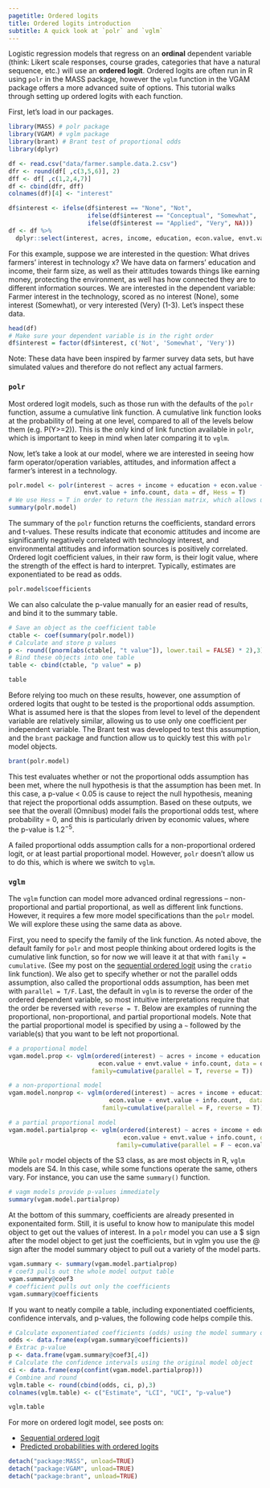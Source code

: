 ```yaml
---
pagetitle: Ordered logits
title: Ordered logits introduction
subtitle: A quick look at `polr` and `vglm`
---
```


Logistic regression models that regress on an **ordinal** dependent variable (think: Likert scale responses, course grades, categories that have a natural sequence, etc.) will use an **ordered logit**. Ordered logits are often run in R using `polr` in the MASS package, however the `vglm` function in the VGAM package offers a more advanced suite of options. This tutorial walks through setting up ordered logits with each function.  

First, let's load in our packages.

```r
library(MASS) # polr package
library(VGAM) # vglm package
library(brant) # Brant test of proportional odds
library(dplyr)
```

```r
df <- read.csv("data/farmer.sample.data.2.csv")
dfr <- round(df[ ,c(3,5,6)], 2)
dff <- df[ ,c(1,2,4,7)]
df <- cbind(dfr, dff)
colnames(df)[4] <- "interest"

df$interest <- ifelse(df$interest == "None", "Not",
                      ifelse(df$interest == "Conceptual", "Somewhat",
                      ifelse(df$interest == "Applied", "Very", NA)))
df <- df %>% 
  dplyr::select(interest, acres, income, education, econ.value, envt.value, info.count)
```

For this example, suppose we are interested in the question: What drives farmers' interest in technology x? We have data on farmers' education and income, their farm size, as well as their attitudes towards things like earning money, protecting the environment, as well has how connected they are to different information sources. We are interested in the dependent variable: Farmer interest in the technology, scored as no interest (None), some interest (Somewhat), or very interested (Very) (1-3). Let's inspect these data.

```r
head(df)
# Make sure your dependent variable is in the right order
df$interest = factor(df$interest, c('Not', 'Somewhat', 'Very'))
```

Note: These data have been inspired by farmer survey data sets, but have simulated values and therefore do not reflect any actual farmers.

### `polr`

Most ordered logit models, such as those run with the defaults of the `polr` function, assume a cumulative link function. A cumulative link function looks at the probability of being at one level, compared to all of the levels below them (e.g. P(Y>=2)). This is the only kind of link function available in `polr`, which is important to keep in mind when later comparing it to `vglm`. 

Now, let's take a look at our model, where we are interested in seeing how farm operator/operation variables, attitudes, and information affect a farmer's interest in a technology. 

```r
polr.model <- polr(interest ~ acres + income + education + econ.value + 
                     envt.value + info.count, data = df, Hess = T) 
# We use Hess = T in order to return the Hessian matrix, which allows us to look at the model's summary
summary(polr.model)
```

The summary of the `polr` function returns the coefficients, standard errors and t-values. These results indicate that economic attitudes and income are significantly negatively correlated with technology interest, and environmental attitudes and information sources is positively correlated. Ordered logit coefficient values, in their raw form, is their logit value, where the strength of the effect is hard to interpret. Typically, estimates are exponentiated to be read as odds.

```r
polr.model$coefficients
```

We can also calculate the p-value manually for an easier read of results, and bind it to the summary table.

```r
# Save an object as the coefficient table
ctable <- coef(summary(polr.model))
# Calculate and store p values
p <- round((pnorm(abs(ctable[, "t value"]), lower.tail = FALSE) * 2),3)
# Bind these objects into one table
table <- cbind(ctable, "p value" = p)

table
```

Before relying too much on these results, however, one assumption of ordered logits that ought to be tested is the proportional odds assumption. What is assumed here is that the slopes from level to level of the dependent variable are relatively similar, allowing us to use only one coefficient per independent variable. The Brant test was developed to test this assumption, and the `brant` package and function allow us to quickly test this with `polr` model objects. 

```r
brant(polr.model)
```

This test evaluates whether or not the proportional odds assumption has been met, where the null hypothesis is that the assumption has been met. In this case, a p-value < 0.05 is cause to reject the null  hypothesis, meaning that reject the proportional odds assumption. Based on these outputs, we see that the overall (Omnibus) model fails the proportional odds test, where probability = 0, and this is particularly driven by economic values, where the p-value is $1.2^{-5}$. 

A failed proportional odds assumption calls for a non-proportional ordered logit, or at least partial proportional model. However, `polr` doesn't allow us to do this, which is where we switch to `vglm`.

### `vglm`

The `vglm` function can model more advanced ordinal regressions -- non-proportional and partial proportional, as well as different link functions. However, it requires a few more model specifications than the `polr` model. We will explore these using the same data as above.  

First, you need to specify the family of the link function. As noted above, the default family for `polr` and most people thinking about ordered logits is the cumulative link function, so for now we will leave it at that with `family = cumulative`. (See my post on the [sequential ordered logit](ol.sequential.html) using the `cratio` link function). We also get to specify whether or not the parallel odds assumption, also called the proportional odds assumption, has been met with `parallel = T/F`. Last, the default in `vglm` is to reverse the order of the ordered dependent variable, so most intuitive interpretations require that the order be reversed with `reverse = T`. Below are examples of running the proportional, non-proportional, and partial proportional models. Note that the partial proportional model is specified by using a `~` followed by the variable(s) that you want to be left not proportional.

```r
# a proportional model
vgam.model.prop <- vglm(ordered(interest) ~ acres + income + education + 
                         econ.value + envt.value + info.count, data = df, 
                       family=cumulative(parallel = T, reverse = T))

# a non-proportional model
vgam.model.nonprop <- vglm(ordered(interest) ~ acres + income + education + 
                            econ.value + envt.value + info.count,  data = df, 
                          family=cumulative(parallel = F, reverse = T))

# a partial proportional model
vgam.model.partialprop <- vglm(ordered(interest) ~ acres + income + education + 
                                econ.value + envt.value + info.count, data = df, 
                              family=cumulative(parallel = F ~ econ.value, reverse = T))
```

While `polr` model objects of the S3 class, as are most objects in R, `vglm` models are S4. In this case, while some functions operate the same, others vary. For instance, you can use the same  `summary()` function.

```r
# vagm models provide p-values immediately
summary(vgam.model.partialprop)
```

At the bottom of this summary, coefficients are already presented in exponentaited form. Still, it is useful to know how to manipulate this model object to get out the values of interest. In a `polr` model you can use a $ sign after the model object to get just the coefficients, but in vglm you use the @ sign after the model summary object to pull out a variety of the model parts.

```r
vgam.summary <- summary(vgam.model.partialprop)
# coef3 pulls out the whole model output table
vgam.summary@coef3
# coefficient pulls out only the coefficients
vgam.summary@coefficients
```

If you want to neatly compile a table, including exponentiated coefficients, confidence intervals, and p-values, the following code helps compile this. 
```r
# Calculate exponentiated coefficients (odds) using the model summary object
odds <- data.frame(exp(vgam.summary@coefficients))
# Extrac p-value
p <- data.frame(vgam.summary@coef3[,4])
# Calculate the confidence intervals using the original model object
ci <- data.frame(exp(confint(vgam.model.partialprop)))
# Combine and round 
vglm.table <- round(cbind(odds, ci, p),3)
colnames(vglm.table) <- c("Estimate", "LCI", "UCI", "p-value")

vglm.table
```

For more on ordered logit model, see posts on:  

* [Sequential ordered logit](ol.sequential.html)
* [Predicted probabilities with ordered logits](ol.predictedprobs.html)

```r
detach("package:MASS", unload=TRUE)
detach("package:VGAM", unload=TRUE)
detach("package:brant", unload=TRUE)
```

